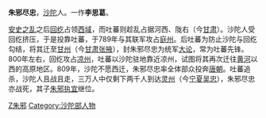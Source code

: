 {{Unreferenced|time=2021-04-18T16:27:28+00:00}}
'''朱邪尽忠'''，[[沙陀|沙陀]]人。一作'''李思葛'''。

[[安史之乱|安史之乱]]之后[[回纥|回纥]]占领[[西域|西域]]，而吐蕃则趁乱占据河西、陇右（今[[甘肃|甘肃]]）。沙陀人受回纥挤压，于是投靠吐蕃，于789年与其联军攻占[[庭州|庭州]]。后吐蕃为防止沙陀与回纥勾结，将其迁至[[甘州|甘州]]（今[[甘肃|甘肃]][[张掖|张掖]]），封朱邪尽忠为统军[[大论|大论]]，常为吐蕃先锋。800年左右，回纥攻占[[凉州|凉州]]，吐蕃以沙陀驻地靠近凉州，试图将其再次迁往[[黄河|黄河]]以西的高原地区。809年，沙陀不愿西迁，朱邪尽忠率全体部众投奔[[唐朝|唐朝]]。吐蕃追杀，沙陀人且战且走，三万人中仅剩下两千人到达[[灵州|灵州]]（今[[宁夏|宁夏]][[吴忠|吴忠]]），朱邪尽忠亦战死，其子[[朱邪执宜|朱邪执宜]]继位。

[[Category:唐朝軍事人物|Z朱邪]]
[[Category:沙陀部人物|Category:沙陀部人物]]